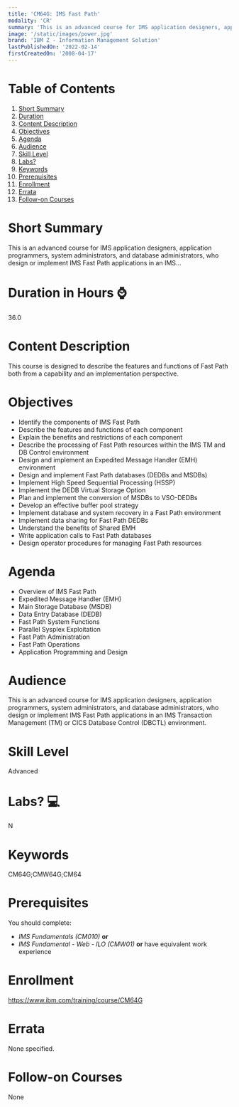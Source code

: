```yaml
---
title: 'CM64G: IMS Fast Path'
modality: 'CR'
summary: 'This is an advanced course for IMS application designers, application programmers, system administrators, and database administrators, who design or implement IMS Fast Path applications in an IMS...'
image: '/static/images/power.jpg'
brand: 'IBM Z - Information Management Solution'
lastPublishedOn: '2022-02-14'
firstCreatedOn: '2008-04-17'
---
```

# Table of Contents
1.  [Short Summary](#short-summary)
2.  [Duration](#duration-in-hours-)
3.  [Content Description](#content-description)
4.  [Objectives](#objectives)
5.  [Agenda](#agenda)
6.  [Audience](#audience)
7.  [Skill Level](#skill-level)
8.  [Labs?](#labs-)
9.  [Keywords](#keywords)
10. [Prerequisites](#prerequisites)
11. [Enrollment](#enrollment)
12. [Errata](#errata)
13. [Follow-on Courses](#follow-on-courses)

# Short Summary
This is an advanced course for IMS application designers, application programmers, system administrators, and database administrators, who design or implement IMS Fast Path applications in an IMS...

# Duration in Hours ⌚
36.0

# Content Description
This course is designed to describe the features and functions of Fast Path both from a capability and an implementation perspective.



# Objectives
* Identify the components of IMS Fast Path
* Describe the features and functions of each component
* Explain the benefits and restrictions of each component
* Describe the processing of Fast Path resources within the IMS TM and DB Control environment
* Design and implement an Expedited Message Handler (EMH) environment
* Design and implement Fast Path databases (DEDBs and MSDBs)
* Implement High Speed Sequential Processing (HSSP)
* Implement the DEDB Virtual Storage Option
* Plan and implement the conversion of MSDBs to VSO-DEDBs
* Develop an effective buffer pool strategy
* Implement database and system recovery in a Fast Path environment
* Implement data sharing for Fast Path DEDBs
* Understand the benefits of Shared EMH
* Write application calls to Fast Path databases
* Design operator procedures for managing Fast Path resources


# Agenda
* Overview of IMS Fast Path
* Expedited Message Handler (EMH)
* Main Storage Database (MSDB)
* Data Entry Database (DEDB)
* Fast Path System Functions
* Parallel Sysplex Exploitation
* Fast Path Administration
* Fast Path Operations
* Application Programming and Design


# Audience
This is an advanced course for IMS application designers, application programmers, system administrators, and database administrators, who design or implement IMS Fast Path applications in an IMS Transaction Management (TM) or CICS Database Control (DBCTL) environment.



# Skill Level
Advanced            

# Labs? 💻
N

# Keywords
CM64G;CMW64G;CM64

# Prerequisites
You should complete:


* *IMS Fundamentals (CM010)* **or**
* *IMS Fundamental - Web - ILO (CMW01)* **or** have equivalent work experience


# Enrollment
https://www.ibm.com/training/course/CM64G

# Errata
None specified.

# Follow-on Courses
None

